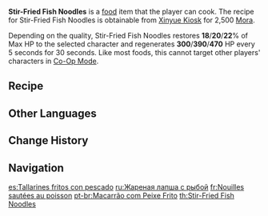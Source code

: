 {{Food Infobox
|id              = 108186
|description     = A main dish with an intense flavor.
|desc_suspicious = You can barely tell where the rice noodles end and the fish begins. The soft, floppy, mouthfeel is almost unbearable &mdash; how could something that looked this simple actually require so much craft?
|desc_basic      = Created by stir-frying rice noodles, par-cooked fish, and various side dishes in a wok on high flame. The noodles, having absorbed the flavors of various ingredients, are springy and smooth to the taste, making this dish a big hit with diners.
|desc_delicious  = The sumptuous, fresh look is already enough to leave people salivating, and one bite will surely lead to another. The smooth rice noodles and tender fish grant this meal a seat at any gourmet's table, its pedestrian ingredients notwithstanding.
|type            = Recovery Dishes
|rarity          = 2
|effectType      = Regeneration
|effect          = Restores (var1)% of Max HP and regenerates (var2) HP every 5 seconds for 30s.
|eff_suspicious1 = 18
|eff_suspicious2 = 300
|eff_basic1      = 20
|eff_basic2      = 390
|eff_delicious1  = 22
|eff_delicious2  = 470
|recipe          = Sold by [[Xinyue Kiosk]]
|source1         = {{Sold By}}
|region          = Liyue
}}
'''Stir-Fried Fish Noodles''' is a [[food]] item that the player can cook. The recipe for Stir-Fried Fish Noodles is obtainable from [[Xinyue Kiosk]] for 2,500 [[Mora]].

Depending on the quality, Stir-Fried Fish Noodles restores '''18'''/'''20'''/'''22'''% of Max HP to the selected character and regenerates '''300'''/'''390'''/'''470''' HP every 5 seconds for 30 seconds. Like most foods, this cannot target other players' characters in [[Co-Op Mode]].

==Recipe==
{{Recipe
|type = Cooking
|Fish = 2
|Rice = 2
|Snapdragon = 2
|sort = Fish,Rice,Snapdragon
}}

==Other Languages==
{{Other Languages
|en      = Stir-Fried Fish Noodles
|zhs     = 干炒鱼河
|zhs_rm  = Gānchǎo Yú Hé
|zht     = 乾炒魚河
|zht_rm  = Gānchǎo Yú Hé
|zh_tl   = Stir-Fried Fish Noodles
|zh_note = 河 is shortened from {{Lang|mini=1|zh=河粉|zh_rm=hé fěn|zh_tl=rice noodles}}
|ja      = 魚肉の焼き麺
|ja_rm   = Gyoniku no Yakimen
|ja_tl   = Stir-Fried Fish Noodles
|ko      = 생선 볶음면
|ko_rm   = Saengseon Bokeummyeon
|ko_tl   = Fish Fried Noodles
|es      = Tallarines fritos con pescado
|es_tl   = 
|fr      = Nouilles sautées au poisson
|fr_tl   = Stir-Fried Fish Noodles
|ru      = Жареная лапша с рыбой
|ru_tl   = Stir-Fried Fish Noodles
|th      = Stir-Fried Fish Noodles
|vi      = Phở Xào Cá
|vi_tl   = Stir-Fried Fish Noodles
|de      = Gebratene Bandnudeln mit Fisch
|de_tl   = Stir-Fried Noodles with Fish
|id      = Stir-Fried Fish Noodles
|pt      = Macarrão com Peixe Frito
|pt_tl   = 
}}

==Change History==
{{Change History|1.5}}

==Navigation==
{{Food Navbox}}

[[es:Tallarines fritos con pescado]]
[[ru:Жареная лапша с рыбой]]
[[fr:Nouilles sautées au poisson]]
[[pt-br:Macarrão com Peixe Frito]]
[[th:Stir-Fried Fish Noodles]]